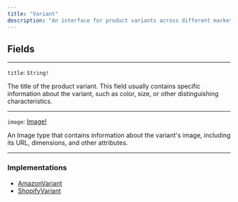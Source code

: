 ```yaml
---
title: "Variant"
description: "An interface for product variants across different marketplaces, such as Amazon and Shopify. By implementing the Variant interface, different marketplace product types like AmazonProduct and ShopifyVariant can have a standardized way to handle product variants."
---
```


## Fields

---

`title`: `String!`

 The title of the product variant. This field usually contains specific information about the variant, such as color, size, or other distinguishing characteristics.

---

`image`: [Image!](/api-reference/image)

An Image type that contains information about the variant's image, including its URL, dimensions, and other attributes.

---

### Implementations

* [AmazonVariant](/api-reference/amazonvariant)
* [ShopifyVariant](/api-reference/shopifyvariant)